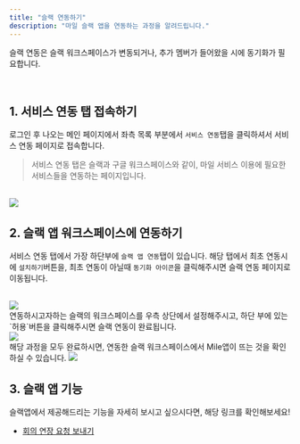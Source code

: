 ```yaml
---
title: "슬랙 연동하기"
description: "마일 슬랙 앱을 연동하는 과정을 알려드립니다."
---
```


<Tip>슬랙 연동은 슬랙 워크스페이스가 변동되거나, 추가 멤버가 들어왔을 시에 동기화가 필요합니다.</Tip>

<br />

## 1. 서비스 연동 탭 접속하기

로그인 후 나오는 메인 페이지에서 좌측 목록 부분에서 `서비스 연동`탭을 클릭하셔서 서비스 연동 페이지로 접속합니다.

> 서비스 연동 탭은 슬랙과 구글 워크스페이스와 같이, 마일 서비스 이용에 필요한 서비스들을 연동하는 페이지입니다.

<br />
<img src="/images/essentials/slack/img1.png" />

<br />

## 2. 슬랙 앱 워크스페이스에 연동하기

서비스 연동 탭에서 가장 하단부에 `슬랙 앱 연동`탭이 있습니다.
해당 탭에서 최초 연동시에 `설치하기`버튼을, 최초 연동이 아닐때 `동기화 아이콘`을 클릭해주시면 슬랙 연동 페이지로 이동됩니다.

<br />

<img src="/images/essentials/slack/img2.png" />

<br />
연동하시고자하는 슬랙의 워크스페이스를 우측 상단에서 설정해주시고, 하단 부에 있는 `허용`버튼을 클릭해주시면 슬랙 연동이 완료됩니다.
<br />

<img src="/images/essentials/slack/img3.png" />

<br />
해당 과정을 모두 완료하시면, 연동한 슬랙 워크스페이스에서 Mile앱이 뜨는 것을 확인하실 수 있습니다.

<img src="/images/essentials/slack/img4.png" />

<br />

## 3. 슬랙 앱 기능

슬랙앱에서 제공해드리는 기능을 자세히 보시고 싶으시다면, 해당 링크를 확인해보세요!

-   [회의 연장 요청 보내기]('https://mile.mintlify.app/tablet/meeting-extend/request-extend")
